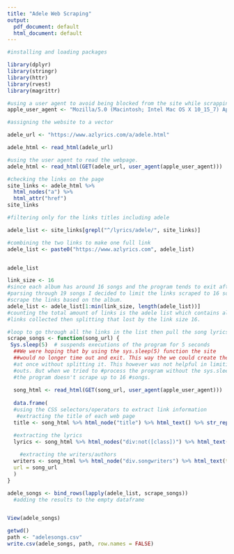 ```yaml
---
title: "Adele Web Scraping"
output:
  pdf_document: default
  html_document: default
---
```


```r
#installing and loading packages 

library(dplyr)
library(stringr)
library(httr)
library(rvest)
library(magrittr)
```

```r
#using a user agent to avoid being blocked from the site while scrapping 
apple_user_agent <- "Mozilla/5.0 (Macintosh; Intel Mac OS X 10_15_7) AppleWebKit/537.36 (KHTML, like Gecko) Version/15.6 Safari/537.36"

#assigning the website to a vector 

adele_url <- "https://www.azlyrics.com/a/adele.html"

adele_html <- read_html(adele_url)
```

```r
#using the user agent to read the webpage. 
adele_html <- read_html(GET(adele_url, user_agent(apple_user_agent)))

#checking the links on the page
site_links <- adele_html %>%
  html_nodes("a") %>%
  html_attr("href")
site_links

#filtering only for the links titles including adele 

adele_list <- site_links[grepl("^/lyrics/adele/", site_links)]

#combining the two links to make one full link
adele_list <- paste0("https://www.azlyrics.com", adele_list)


adele_list

link_size <- 16 
#since each album has around 16 songs and the program tends to exit after 
#parsing through 19 songs I decided to limit the links scraped to 16 so it can
#scrape the links based on the album. 
adele_list <- adele_list[1:min(link_size, length(adele_list))]
#counting the total amount of links is the adele list which contains all the 
#links collected then splitting that lost by the link size 16. 

#loop to go through all the links in the list then pull the song lyrics
scrape_songs <- function(song_url) {
 Sys.sleep(5)  # suspends executions of the program for 5 seconds
  ##We were hoping that by using the sys.sleep(5) function the site
  ##would no longer time out and exit. This way the we could create the dataset 
  #at once without splitting it. This however was not helpful in limiting time 
  #outs. But when we tried to #process the program without the sys.sleep 
  #the program doesn't scrape up to 16 #songs.
   
  song_html <- read_html(GET(song_url, user_agent(apple_user_agent)))
   
  data.frame(
  #using the CSS selectors/operators to extract link information
   #extracting the title of each web page 
  title <- song_html %>% html_node("title") %>% html_text() %>% str_replace(" Lyrics \\| AZLyrics.com", ""),

  #extracting the lyrics
  lyrics <- song_html %>% html_nodes("div:not([class])") %>% html_text(trim = TRUE) %>% paste(collapse = "\n"), 
  
    #extracting the writers/authors
  writers <- song_html %>% html_node("div.songwriters") %>% html_text(trim = TRUE),
  url = song_url
  )
}

adele_songs <- bind_rows(lapply(adele_list, scrape_songs))
  #adding the results to the empty dataframe 


View(adele_songs)

getwd()
path <- "adelesongs.csv"
write.csv(adele_songs, path, row.names = FALSE)
```



